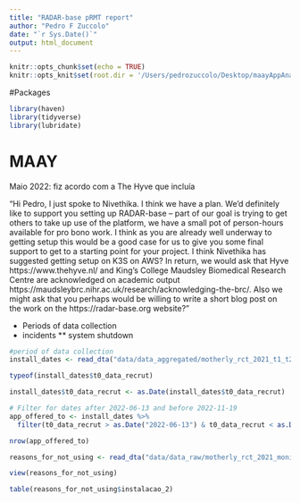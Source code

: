```yaml
---
title: "RADAR-base pRMT report"
author: "Pedro F Zuccolo"
date: "`r Sys.Date()`"
output: html_document
---
```


```r
knitr::opts_chunk$set(echo = TRUE)
knitr::opts_knit$set(root.dir = '/Users/pedrozuccolo/Desktop/maayAppAnalyses/')
```
#Packages
```r
library(haven)
library(tidyverse)
library(lubridate)

```


# MAAY

Maio 2022: fiz acordo com a The Hyve que incluía 

"Hi Pedro, I just spoke to Nivethika. I think we have a plan. We'd definitely like to support you setting up RADAR-base -- part of our goal is trying to get others to take up use of the platform, we have a small pot of person-hours available for pro bono work. I think as you are already well underway to getting setup this would be a good case for us to give you some final support to get to a starting point for your project.
I think Nivethika has suggested getting setup on K3S on AWS?
In return, we would ask that Hyve https://www.thehyve.nl/ and King's College Maudsley Biomedical Research Centre are acknowledged on academic output https://maudsleybrc.nihr.ac.uk/research/acknowledging-the-brc/. Also we might ask that you perhaps would be willing to write a short blog post on the work on the https://radar-base.org website?"



* Periods of data collection
* incidents
  ** system shutdown


```r
#period of data collection
install_dates <- read_dta("data/data_aggregated/motherly_rct_2021_t1_t2_t3_app_6_12_2022.dta")

typeof(install_dates$t0_data_recrut)

install_dates$t0_data_recrut <- as.Date(install_dates$t0_data_recrut)

# Filter for dates after 2022-06-13 and before 2022-11-19
app_offered_to <- install_dates %>%
  filter(t0_data_recrut > as.Date("2022-06-13") & t0_data_recrut < as.Date("2022-08-30"))

nrow(app_offered_to)
```

```r
reasons_for_not_using <- read_dta("data/data_raw/motherly_rct_2021_monitoria_10_10_2023.dta")

view(reasons_for_not_using)

table(reasons_for_not_using$instalacao_2)

```
